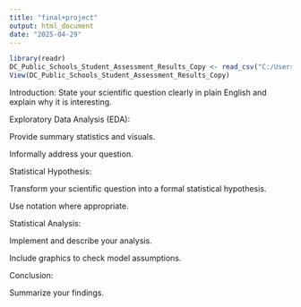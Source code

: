 ---
title: "final+project"
output: html_document
date: "2025-04-29"
---

```{r}
library(readr)
DC_Public_Schools_Student_Assessment_Results_Copy <- read_csv("C:/Users/btaus/DC_Public_Schools_Student_Assessment_Results - Copy.csv")
View(DC_Public_Schools_Student_Assessment_Results_Copy)
```


Introduction: State your scientific question clearly in plain English and explain why it is interesting.

Exploratory Data Analysis (EDA):

Provide summary statistics and visuals.

Informally address your question.

Statistical Hypothesis:

Transform your scientific question into a formal statistical hypothesis.

Use notation where appropriate.

Statistical Analysis:

Implement and describe your analysis.

Include graphics to check model assumptions.

Conclusion:

Summarize your findings.

